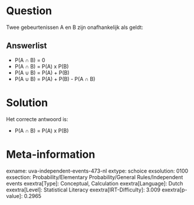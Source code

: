 Question
========

Twee gebeurtenissen A en B zijn onafhankelijk als geldt:


Answerlist
----------

* P(A ∩ B) = 0
* P(A ∩ B) = P(A) x P(B)
* P(A ∪ B) = P(A) + P(B)
* P(A ∪ B) = P(A) + P(B) - P(A ∩ B)

Solution
========

Het correcte antwoord is: 

* P(A ∩ B) = P(A) x P(B)

Meta-information
================
exname: uva-independent-events-473-nl
extype: schoice
exsolution: 0100
exsection: Probability/Elementary Probability/General Rules/Independent events
exextra[Type]: Conceptual, Calculation
exextra[Language]: Dutch
exextra[Level]: Statistical Literacy
exextra[IRT-Difficulty]: 3.009
exextra[p-value]: 0.2965
